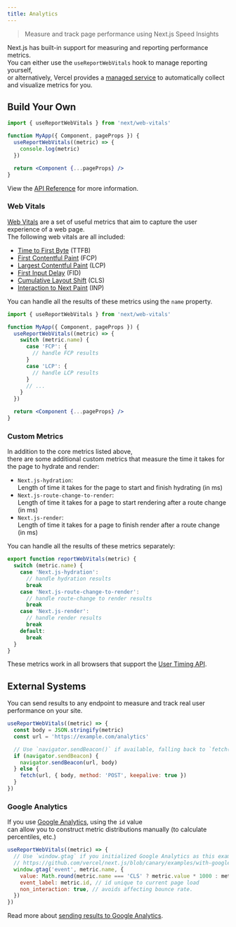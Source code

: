 ```yaml
---
title: Analytics
---
```


> Measure and track page performance using Next.js Speed Insights

Next.js has built-in support for measuring and reporting performance metrics.  
You can either use the `useReportWebVitals` hook to manage reporting yourself,  
or alternatively, Vercel provides a [managed service](https://vercel.com/analytics?utm_source=next-site&utm_medium=docs&utm_campaign=next-website) to automatically collect and visualize metrics for you.

## Build Your Own

```jsx filename="pages/_app.js"
import { useReportWebVitals } from 'next/web-vitals'

function MyApp({ Component, pageProps }) {
  useReportWebVitals((metric) => {
    console.log(metric)
  })

  return <Component {...pageProps} />
}
```

View the [API Reference](/next-page/api-reference/functions/use-report-web-vitals) for more information.

### Web Vitals

[Web Vitals](https://web.dev/vitals/) are a set of useful metrics that aim to capture the user experience of a web page.  
The following web vitals are all included:

- [Time to First Byte](https://developer.mozilla.org/docs/Glossary/Time_to_first_byte) (TTFB)
- [First Contentful Paint](https://developer.mozilla.org/docs/Glossary/First_contentful_paint) (FCP)
- [Largest Contentful Paint](https://web.dev/lcp/) (LCP)
- [First Input Delay](https://web.dev/fid/) (FID)
- [Cumulative Layout Shift](https://web.dev/cls/) (CLS)
- [Interaction to Next Paint](https://web.dev/inp/) (INP)

You can handle all the results of these metrics using the `name` property.

```jsx filename="pages/_app.js"
import { useReportWebVitals } from 'next/web-vitals'

function MyApp({ Component, pageProps }) {
  useReportWebVitals((metric) => {
    switch (metric.name) {
      case 'FCP': {
        // handle FCP results
      }
      case 'LCP': {
        // handle LCP results
      }
      // ...
    }
  })

  return <Component {...pageProps} />
}
```

### Custom Metrics

In addition to the core metrics listed above,  
there are some additional custom metrics that measure the time it takes for the page to hydrate and render:

- `Next.js-hydration`:  
  Length of time it takes for the page to start and finish hydrating (in ms)
- `Next.js-route-change-to-render`:  
  Length of time it takes for a page to start rendering after a route change (in ms)
- `Next.js-render`:  
  Length of time it takes for a page to finish render after a route change (in ms)

You can handle all the results of these metrics separately:

```js
export function reportWebVitals(metric) {
  switch (metric.name) {
    case 'Next.js-hydration':
      // handle hydration results
      break
    case 'Next.js-route-change-to-render':
      // handle route-change to render results
      break
    case 'Next.js-render':
      // handle render results
      break
    default:
      break
  }
}
```

These metrics work in all browsers that support the [User Timing API](https://caniuse.com/#feat=user-timing).

## External Systems

You can send results to any endpoint to measure and track real user performance on your site.

```js
useReportWebVitals((metric) => {
  const body = JSON.stringify(metric)
  const url = 'https://example.com/analytics'

  // Use `navigator.sendBeacon()` if available, falling back to `fetch()`.
  if (navigator.sendBeacon) {
    navigator.sendBeacon(url, body)
  } else {
    fetch(url, { body, method: 'POST', keepalive: true })
  }
})
```

### Google Analytics

If you use [Google Analytics](https://analytics.google.com/analytics/web/), using the `id` value  
can allow you to construct metric distributions manually (to calculate percentiles, etc.)

```js
useReportWebVitals((metric) => {
  // Use `window.gtag` if you initialized Google Analytics as this example:
  // https://github.com/vercel/next.js/blob/canary/examples/with-google-analytics/pages/_app.js
  window.gtag('event', metric.name, {
    value: Math.round(metric.name === 'CLS' ? metric.value * 1000 : metric.value), // values must be integers
    event_label: metric.id, // id unique to current page load
    non_interaction: true, // avoids affecting bounce rate.
  })
})
```

Read more about [sending results to Google Analytics](https://github.com/GoogleChrome/web-vitals#send-the-results-to-google-analytics).
